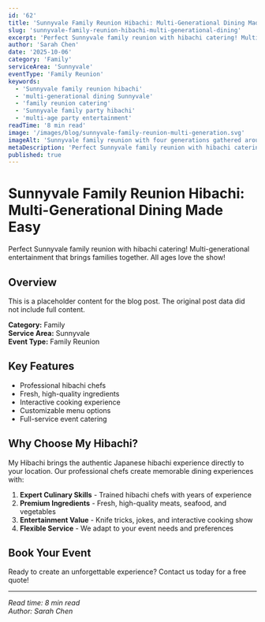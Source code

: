 ```yaml
---
id: '62'
title: 'Sunnyvale Family Reunion Hibachi: Multi-Generational Dining Made Easy'
slug: 'sunnyvale-family-reunion-hibachi-multi-generational-dining'
excerpt: 'Perfect Sunnyvale family reunion with hibachi catering! Multi-generational entertainment that brings families together. All ages love the show!'
author: 'Sarah Chen'
date: '2025-10-06'
category: 'Family'
serviceArea: 'Sunnyvale'
eventType: 'Family Reunion'
keywords:
  - 'Sunnyvale family reunion hibachi'
  - 'multi-generational dining Sunnyvale'
  - 'family reunion catering'
  - 'Sunnyvale family party hibachi'
  - 'multi-age party entertainment'
readTime: '8 min read'
image: '/images/blog/sunnyvale-family-reunion-multi-generation.svg'
imageAlt: 'Sunnyvale family reunion with four generations gathered around hibachi setup, residential homes in background, grandparents with canes, parents, teenagers with phones, young children with toys, toddlers, multi-generational dining table with family-friendly atmosphere and warm community feeling'
metaDescription: 'Perfect Sunnyvale family reunion with hibachi catering! Multi-generational entertainment that brings families together. All ages love the show!'
published: true
---
```


# Sunnyvale Family Reunion Hibachi: Multi-Generational Dining Made Easy

Perfect Sunnyvale family reunion with hibachi catering! Multi-generational entertainment that brings families together. All ages love the show!

## Overview

This is a placeholder content for the blog post. The original post data did not include full content.

**Category:** Family  
**Service Area:** Sunnyvale  
**Event Type:** Family Reunion

## Key Features

- Professional hibachi chefs
- Fresh, high-quality ingredients
- Interactive cooking experience
- Customizable menu options
- Full-service event catering

## Why Choose My Hibachi?

My Hibachi brings the authentic Japanese hibachi experience directly to your location. Our professional chefs create memorable dining experiences with:

1. **Expert Culinary Skills** - Trained hibachi chefs with years of experience
2. **Premium Ingredients** - Fresh, high-quality meats, seafood, and vegetables
3. **Entertainment Value** - Knife tricks, jokes, and interactive cooking show
4. **Flexible Service** - We adapt to your event needs and preferences

## Book Your Event

Ready to create an unforgettable experience? Contact us today for a free quote!

---

*Read time: 8 min read*  
*Author: Sarah Chen*

